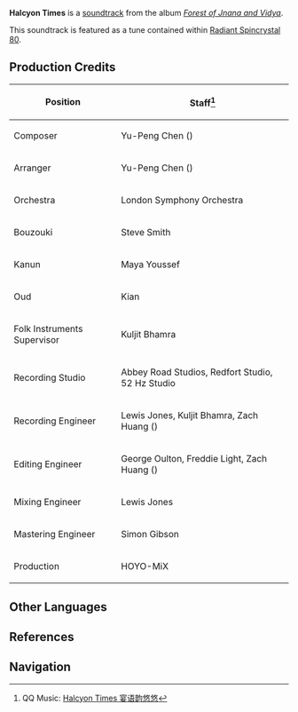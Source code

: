 {{Soundtrack Infobox
|title          =
|image          = Forest of Jnana and Vidya.png
|album          = Forest of Jnana and Vidya
|disc           = 1
|number         = 12
|featured       =
|featured2      =
|featured3      =
|featured_disc  =
|featured_disc2 =
|featured_disc3 =
|youtube_id     = 9xuKIdRAm5I
|spotify_id     = 5RQqUynsXrkoxFmqMMQFnA
|played_in      = Interior
|during         = [[Lambad's Tavern]], [[Puspa Café]]
|domain         =
|previous       = Fresh Breezes of Dawn
|next           = Return to Trueness
}}
'''Halcyon Times''' is a [[soundtrack]] from the album ''[[Forest of Jnana and Vidya]]''.

This soundtrack is featured as a tune contained within [[Radiant Spincrystal 80]].

==Production Credits==
{| class="wikitable" style="text-align:left; height:0.5em"
! Position
! Staff<ref>QQ Music: [https://y.qq.com/n/ryqq/songDetail/0025XL0E1jllgJ Halcyon Times 宴语韵悠悠]</ref>
|-
! Composer
| Yu-Peng Chen ({{zh|陈致逸}})
|-
! Arranger
| Yu-Peng Chen ({{zh|陈致逸}})
|-
! Orchestra
| London Symphony Orchestra
|-
! Bouzouki
| Steve Smith
|-
! Kanun
| Maya Youssef
|-
! Oud
| Kian
|-
! Folk Instruments Supervisor
| Kuljit Bhamra
|-
! Recording Studio
| Abbey Road Studios, Redfort Studio, 52&nbsp;Hz Studio
|-
! Recording Engineer
| Lewis Jones, Kuljit Bhamra, Zach Huang ({{zh|黄巍}})
|-
! Editing Engineer
| George Oulton, Freddie Light, Zach Huang ({{zh|黄巍}})
|-
! Mixing Engineer
| Lewis Jones
|-
! Mastering Engineer
| Simon Gibson
|-
! Production
| HOYO-MiX
|}
<!--
==Videos==
<gallery hideaddbutton="true" captionalign="center">
</gallery>

==Trivia==
-->
==Other Languages==
{{Other Languages
|en      = Halcyon Times
|zhs     = 宴语韵悠悠
|zhs_rm  = Yànyǔ Yùn Yōuyōu
|zht     = 宴語韻悠悠
|zht_rm  = Yànyǔ Yùn Yōuyōu
|zh_tl   = Leisurely Tunes of a Carefree Chat
|ja      = 歓談の響きは悠々と
|ja_rm   = Kandan no Hibiki wa Yuuyuu to
|ja_tl   = Leisurely Echoes of a Pleasant Chat
|ko      = Halcyon Times<ref name="RS">{{Ref/Item|Radiant Spincrystal 80|note=Korean, Spanish, French, Russian, Thai, German, Indonesian, Portuguese, Turkish, Italian}}</ref>
|es      = Halcyon Times<ref name="RS" />
|fr      = Halcyon Times<ref name="RS" />
|ru      = Halcyon Times<ref name="RS" />
|th      = Halcyon Times<ref name="RS" />
|vi      = Bến Cảng Phồn Hoa
|vi_tl   = 
|de      = Halcyon Times<ref name="RS" />
|id      = Halcyon Times<ref name="RS" />
|pt      = Halcyon Times<ref name="RS" />
|tr      = Halcyon Times<ref name="RS" />
|it      = Halcyon Times<ref name="RS" />
|it_tl   = 
}}

==References==
{{Reflist}}

==Navigation==
{{Soundtrack Navbox|Forest of Jnana and Vidya}}
